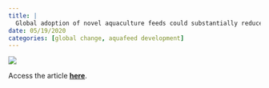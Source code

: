 ```yaml
---
title: |
  Global adoption of novel aquaculture feeds could substantially reduce forage fish demand by 2030
date: 05/19/2020
categories: [global change, aquafeed development]
---
```


![](cottrell-et-al2020.png)

Access the article [**here**](https://www.nature.com/articles/s43016-020-0078-x).
